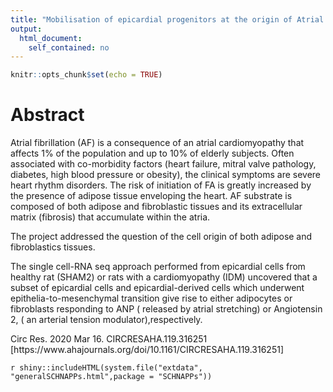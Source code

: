 ```yaml
---
title: "Mobilisation of epicardial progenitors at the origin of Atrial Fibrillation"
output: 
  html_document: 
    self_contained: no
---
```


```r
knitr::opts_chunk$set(echo = TRUE)
```

# Abstract

Atrial fibrillation (AF) is a consequence of an atrial cardiomyopathy that affects 1% of the population and  up to 10% of elderly subjects. Often associated with co-morbidity factors (heart failure, mitral valve pathology, diabetes, high blood pressure or obesity), the clinical symptoms are severe heart rhythm disorders. The risk of initiation of FA is greatly increased by the presence of adipose tissue enveloping the heart. AF substrate is composed of both adipose and fibroblastic tissues and its extracellular matrix (fibrosis) that accumulate within the atria.

The project addressed the question of the cell origin of both adipose and fibroblastics tissues. 

The single cell-RNA seq approach performed from epicardial  cells from healthy  rat (SHAM2) or rats with a cardiomyopathy  (IDM) uncovered that a subset of epicardial cells and  epicardial-derived cells which underwent epithelia-to-mesenchymal transition give rise to either adipocytes or fibroblasts responding to ANP ( released by atrial stretching)  or Angiotensin 2, ( an arterial tension modulator),respectively.   

Circ Res. 2020 Mar 16. CIRCRESAHA.119.316251 [https://www.ahajournals.org/doi/10.1161/CIRCRESAHA.119.316251]


`r shiny::includeHTML(system.file("extdata", "generalSCHNAPPs.html",package = "SCHNAPPs"))`

<!-----
`r shiny::includeHTML("inst/extdata/generalSCHNAPPs.html")`
----->
